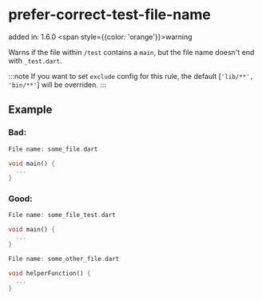 # prefer-correct-test-file-name
added in: 1.6.0 <span style={{color: 'orange'}}>warning</span>

Warns if the file within `/test` contains a `main`, but the file name doesn't end with `_test.dart`.

:::note
If you want to set `exclude` config for this rule, the default [`'lib/**', 'bin/**'`] will be overriden.
:::

## Example
### Bad:
```dart
File name: some_file.dart

void main() {
  ...
}
```
### Good:
```dart
File name: some_file_test.dart

void main() {
  ...
}

File name: some_other_file.dart

void helperFunction() {
  ...
}
```
